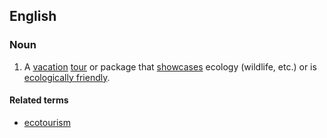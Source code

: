 ==English==

===Noun===
{{en-noun}}

# A [[vacation]] [[tour]] or package that [[showcase]]s ecology (wildlife, etc.) or is [[ecologically friendly]].

====Related terms====
* [[ecotourism]]
